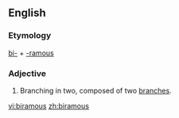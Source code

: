 ==English==

===Etymology===
[[bi-]] + [[-ramous]]

===Adjective===
{{en-adj|-}}

# Branching in two, composed of two [[branch]]es.

[[vi:biramous]]
[[zh:biramous]]